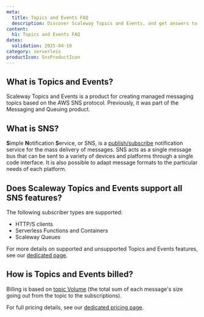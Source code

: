 ```yaml
---
meta:
  title: Topics and Events FAQ
  description: Discover Scaleway Topics and Events, and get answers to common questions about the different protocols available, compatibility with various services, and billing.
content:
  h1: Topics and Events FAQ
dates:
  validation: 2025-04-10
category: serverless
productIcon: SnsProductIcon
---
```


## What is Topics and Events?

Scaleway Topics and Events is a product for creating managed messaging topics based on the AWS SNS protocol. Previously, it was part of the Messaging and Queuing product.

## What is SNS?

**S**imple **N**otification **S**ervice, or SNS, is a [publish/subscribe](/topics-and-events/concepts/#publishsubscribe) notification service for the mass delivery of messages. SNS acts as a single message bus that can be sent to a variety of devices and platforms through a single code interface. It is also possible to adapt message formats to the particular needs of each platform. 

## Does Scaleway Topics and Events support all SNS features?

The following subscriber types are supported:
- HTTP/S clients
- Serverless Functions and Containers
- Scaleway Queues

For more details on supported and unsupported Topics and Events features, see our [dedicated page](/tpoics-and-events/reference-content/sns-support/).

## How is Topics and Events billed?

Billing is based on [topic Volume](/messaging/concepts/#queue-volume) (the total sum of each message's size going out from the topic to the subscriptions).

For full pricing details, see our [dedicated pricing page](https://www.scaleway.com/en/pricing/).